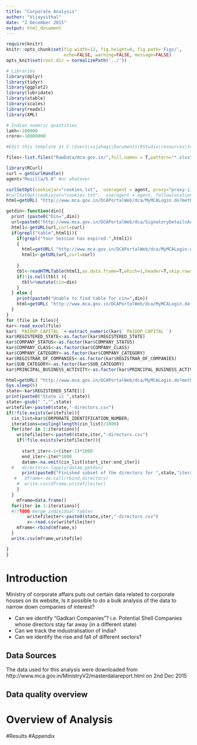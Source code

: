 ```yaml
---
title: "Corporate Analysis"
author: "Vijayvithal"
date: "2 December 2015"
output: html_document
---
```


```r

require(knitr)
knitr::opts_chunk$set(fig.width=12, fig.height=8, fig.path='Figs/',
                      echo=FALSE, warning=FALSE, message=FALSE)
opts_knit$set(root.dir = normalizePath('../'))

# Libraries
library(dplyr)
library(tidyr)
library(ggplot2)
library(lubridate)
library(xtable)
library(scales)
library(readxl)
library(XML)

# Indian numeric quantities
lakh<-100000
crore<-10000000

#Edit this template at C:\Users\vsjahagi\Documents\RStudio\resources\templates
```

```r
files<-list.files("RawData/mca.gov.in/",full.names = T,pattern="*.xlsx")

library(RCurl)
curl = getCurlHandle()
agent="Mozilla/5.0" #or whatever

curlSetOpt(cookiejar="cookies.txt",  useragent = agent, proxy="proxy-iind.intel.com",proxyport=911,followlocation = TRUE, curl=curl)
#curlSetOpt(cookiejar="cookies.txt",  useragent = agent, followlocation = TRUE, curl=curl)
html=getURL( "http://www.mca.gov.in/DCAPortalWeb/dca/MyMCALogin.do?method=setDefaultProperty&mode=31",curl=curl)

getdin<-function(din){
  print (paste0("Din=",din))
  url=paste0("http://www.mca.gov.in/DCAPortalWeb/dca/SignatoryDetailsAction.do?method=viewSignatoryComp&cin=",din)
  html1<-getURL(url,curl=curl)
  if(grepl("table",html1)){
    if(grepl("Your Session has expired.",html1))
    {
      html=getURL( "http://www.mca.gov.in/DCAPortalWeb/dca/MyMCALogin.do?method=setDefaultProperty&mode=31",curl=curl)
      html1<-getURL(url,curl=curl)
      
    }
    tbl<-readHTMLTable(html1,as.data.frame=T,which=1,header=T,skip.rows = 1)
    if(!is.null(tbl) ){
      tbl%>%mutate(cin=din)
    }
  } else {
    print(paste0("Unable to find table for cin=",din))
    html=getURL( "http://www.mca.gov.in/DCAPortalWeb/dca/MyMCALogin.do?method=setDefaultProperty&mode=31",curl=curl)
  }
}
for (file in files){
kar<-read_excel(file)
kar$` PAIDUP_CAPITAL `<-extract_numeric(kar$` PAIDUP_CAPITAL `)
kar$REGISTERED_STATE<-as.factor(kar$REGISTERED_STATE)
kar$COMPANY_STATUS<-as.factor(kar$COMPANY_STATUS)
kar$COMPANY_CLASS<-as.factor(kar$COMPANY_CLASS)
kar$COMPANY_CATEGORY<-as.factor(kar$COMPANY_CATEGORY)
kar$REGISTRAR_OF_COMPANIES<-as.factor(kar$REGISTRAR_OF_COMPANIES)
kar$SUB_CATEGORY<-as.factor(kar$SUB_CATEGORY)
kar$PRINCIPAL_BUSINESS_ACTIVITY<-as.factor(kar$PRINCIPAL_BUSINESS_ACTIVITY)

html=getURL( "http://www.mca.gov.in/DCAPortalWeb/dca/MyMCALogin.do?method=setDefaultProperty&mode=31",curl=curl)
Sys.sleep(6)
state<-kar$REGISTERED_STATE[1]
print(paste0("State is ",state))
state<-gsub(" ","",state)
writefile<-paste0(state,"-directors.csv")
if(!file.exists(writefile)){
  cin_list=kar$CORPORATE_IDENTIFICATION_NUMBER;
  iterations=ceiling(length(cin_list)/1000)
  for(iter in 1:iterations){
    writefileiter<-paste0(state,iter,"-directors.csv")
    if(!file.exists(writefileiter)){
      
      start_iter<-1+(iter-1)*1000
      end_iter<-iter*1000
      datam<-na.omit(cin_list[start_iter:end_iter])
  #   directors<-lapply(datam,getdin)
      print(paste0("Finished subset of the directors for ",state,"iteration ",iter, " of ",iterations))
   #   dframe<-do.call(rbind,directors)
    #  write.csv(dframe,writefileiter)
    }
  }
    mframe=data.frame()
  for(iter in 1:iterations){
  #//TODO merge individual tables
        writefileiter<-paste0(state,iter,"-directors.csv")
        x<-read.csv(writefileiter)
    mframe<-rbind(mframe,x)
  }
  write.csv(mframe,writefile)

}
}
```
# Introduction
Ministry of corporate affairs puts out certain data related to corporate houses on its website, Is it possible to do a bulk analysis of the data to narrow down companies of interest?

* Can we identify "Gadkari Companies"? i.e. Potential Shell Companies whose directors stay far away (in a different state)
* Can we track the industralisation of India?
* Can we identify the rise and fall of different sectors?

## Data Sources
The data used for this analysis were downloaded from http://www.mca.gov.in/MinistryV2/masterdatareport.html on 2nd Dec 2015

## Data quality overview
# Overview of Analysis
#Results
#Appendix